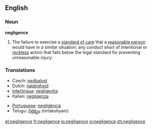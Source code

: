 ==English==

===Noun===
'''negligence'''
# {{law}} The failure to exercise a [[standard of care]] that a [[reasonable person]] would have in a similar situation; any conduct short of intentional or [[reckless]] action that falls below the legal standard for preventing unreasonable injury.
{{wikipedia}}

===Translations===
{{top}}
*Czech: [[nedbalost]]
*Dutch: [[nalatigheid]]
*[[Interlingua]]: [[negligentia]]
*Italian: [[negligenza]] {{f}}
{{mid}}
*[[Portuguese]]: [[negligência]] {{f}}
*Telugu: [[నిర్లక్ష్యం]] (nirlakshyam)
{{bottom}}

[[et:negligence]]
[[fr:negligence]]
[[io:negligence]]
[[vi:negligence]]
[[zh:negligence]]